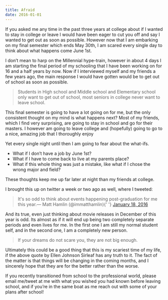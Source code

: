 ```yaml
---
title: Afraid
date: 2016-01-01
---
```




If you asked me any time in the past three years at college about if I wanted to stay in college or leave I would have been eager to cut you off and say I wanted to get out as soon as possible. However now that I am embarking on my final semester which ends May 30th, I am scared every single day to think about what happens come June 1st.

I don’t mean to harp on the Millennial hype-train, however in about 4 days I am starting the final period of my schooling that I have been working on for 16 and a half years by now. Now if I interviewed myself and my friends a few years ago, the main response I would have gotten would be to get out of school as soon as possible.

> Students in High school and Middle school and Elementary school only want to get out of school, most seniors in college never want to leave school.

This final semester is going to have a lot going on for me, but the only consistent thought on my mind is what happens next? Most of my friends, which I find very surprising, are going to stay in school and go for their masters. I however am going to leave college and (hopefully) going to go to a nice, amazing job that I thoroughly enjoy

Yet every single night until then I am going to fear about the what-ifs.

- What if I don’t have a job by June 1st?
- What if I have to come back to live at my parents place?
- What if this whole thing was just a mistake, like what if I chose the wrong major and field?

These thoughts keep me up far later at night than my friends at college.

I brought this up on twitter a week or two ago as well, where I tweeted:

<blockquote class="twitter-tweet tw-align-center" lang="en">
  <p lang="en" dir="ltr">
    It&#39;s so odd to think about events happening post-graduation for me this
    year.&mdash; Matt Hamlin (@immatthamlin){' '}
    <a href="https://twitter.com/immatthamlin/status/688932733490343938">
      January 18, 2016
    </a>
  </p>
</blockquote>

And its true, even just thinking about movie releases in December of this year is odd. Its almost as if it will end up being two completely separate periods and even lives for me. In the first one I am still my normal student self, and in the second one, I am a completely new person.

> If your dreams do not scare you, they are not big enough.

Ultimately this could be a good thing that this is my scariest time of my life, if the above quote by Ellen Johnson Sirleaf has any truth to it. The fact of the matter is that things will be changing in the coming months, and I sincerely hope that they are for the better rather than the worse.

If you recently transitioned from school to the professional world, please email me/tweet at me with what you wished you had known before leaving school, and if you’re in the same boat as me reach out with some of your plans after school!

